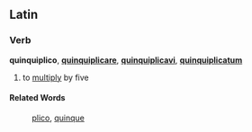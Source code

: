 ==Latin==
===Verb===
'''quinquiplico''', '''[[quinquiplicare]]''', '''[[quinquiplicavi]]''', '''[[quinquiplicatum]]'''

#to [[multiply]] by five
====Related Words====
:[[plico]], [[quinque]]
